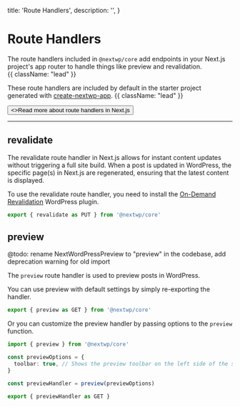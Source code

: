   title: 'Route Handlers',
  description: '',
}

# Route Handlers

The route handlers included in `@nextwp/core` add endpoints in your Next.js project's app router to handle things like preview and revalidation. <br/> {{ className: "lead" }}

These route handlers are included by default in the starter project generated with [create-nextwp-app](/packages/create-nextwp-app). {{ className: "lead" }}

<div className="not-prose">
  <Button
    href="https://nextjs.org/docs/app/building-your-application/routing/route-handlers"
    target="_blank"
    variant="text"
    arrow="right"
  >
    <>Read more about route handlers in Next.js</>
  </Button>
</div>

---

## revalidate

The revalidate route handler in Next.js allows for instant content updates without triggering a full site build. When a post is updated in WordPress, the specific page(s) in Next.js are regenerated, ensuring that the latest content is displayed.

To use the revalidate route handler, you need to install the [On-Demand Revalidation](https://wordpress.org/plugins/on-demand-revalidation/) WordPress plugin.

```ts {{ title: "src/app/api/revalidate/route.ts" }}
export { revalidate as PUT } from '@nextwp/core'
```

## preview

<Note>
  @todo: rename NextWordPressPreview to "preview" in the codebase, add
  deprecation warning for old import
</Note>

The `preview` route handler is used to preview posts in WordPress.

You can use preview with default settings by simply re-exporting the handler.

```ts {{ title: "src/app/api/draft/[...preview]/route.ts" }}
export { preview as GET } from '@nextwp/core'
```

Or you can customize the preview handler by passing options to the `preview` function.

```ts {{ title: "src/app/api/draft/[...preview]/route.ts" }}
import { preview } from '@nextwp/core'

const previewOptions = {
  toolbar: true, // Shows the preview toolbar on the left side of the screen
}

const previewHandler = preview(previewOptions)

export { previewHandler as GET }
```
